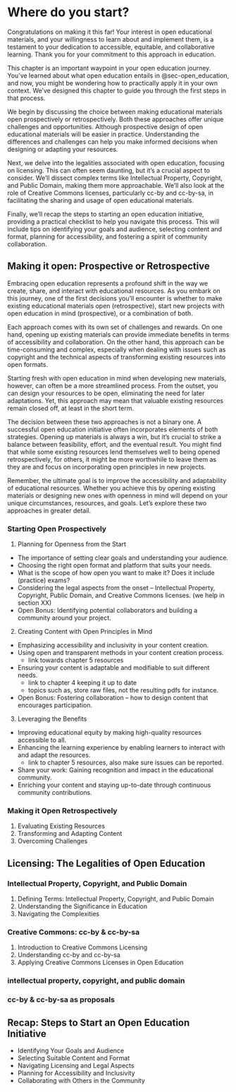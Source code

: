 # Where do you start?

Congratulations on making it this far! Your interest in open educational materials, and your willingness to learn about and implement them, is a testament to your dedication to accessible, equitable, and collaborative learning. Thank you for your commitment to this approach in education.

This chapter is an important waypoint in your open education journey. You've learned about what open education entails in @sec-open_education, and now, you might be wondering how to practically apply it in your own context. We've designed this chapter to guide you through the first steps in that process.

We begin by discussing the choice between making educational materials open prospectively or retrospectively. Both these approaches offer unique challenges and opportunities. Although prospective design of open educational materials will be easier in practice. Understanding the differences and challenges can help you make informed decisions when designing or adapting your resources.

Next, we delve into the legalities associated with open education, focusing on licensing. This can often seem daunting, but it's a crucial aspect to consider. We'll dissect complex terms like Intellectual Property, Copyright, and Public Domain, making them more approachable. We'll also look at the role of Creative Commons licenses, particularly cc-by and cc-by-sa, in facilitating the sharing and usage of open educational materials.

Finally, we'll recap the steps to starting an open education initiative, providing a practical checklist to help you navigate this process. This will include tips on identifying your goals and audience, selecting content and format, planning for accessibility, and fostering a spirit of community collaboration.


## Making it open: Prospective or Retrospective

Embracing open education represents a profound shift in the way we create, share, and interact with educational resources. As you embark on this journey, one of the first decisions you'll encounter is whether to make existing educational materials open (retrospective), start new projects with open education in mind (prospective), or a combination of both. 

Each approach comes with its own set of challenges and rewards. On one hand, opening up existing materials can provide immediate benefits in terms of accessibility and collaboration. On the other hand, this approach can be time-consuming and complex, especially when dealing with issues such as copyright and the technical aspects of transforming existing resources into open formats. 

Starting fresh with open education in mind when developing new materials, however, can often be a more streamlined process. From the outset, you can design your resources to be open, eliminating the need for later adaptations. Yet, this approach may mean that valuable existing resources remain closed off, at least in the short term.

The decision between these two approaches is not a binary one. A successful open education initiative often incorporates elements of both strategies. Opening up materials is always a win, but it's crucial to strike a balance between feasibility, effort, and the eventual result. You might find that while some existing resources lend themselves well to being opened retrospectively, for others, it might be more worthwhile to leave them as they are and focus on incorporating open principles in new projects.

Remember, the ultimate goal is to improve the accessibility and adaptability of educational resources. Whether you achieve this by opening existing materials or designing new ones with openness in mind will depend on your unique circumstances, resources, and goals. Let's explore these two approaches in greater detail.

### Starting Open Prospectively

1. Planning for Openness from the Start

- The importance of setting clear goals and understanding your audience.
- Choosing the right open format and platform that suits your needs.
- What is the scope of how open you want to make it? Does it include (practice) exams?
- Considering the legal aspects from the onset – Intellectual Property, Copyright, Public Domain, and Creative Commons licenses. (we help in section XX)
- Open Bonus: Identifying potential collaborators and building a community around your project.

2. Creating Content with Open Principles in Mind

- Emphasizing accessibility and inclusivity in your content creation.
- Using open and transparent methods in your content creation process.
  - link towards chapter 5 resources
- Ensuring your content is adaptable and modifiable to suit different needs.
  - link to chapter 4 keeping it up to date
  - topics such as, store raw files, not the resulting pdfs for instance. 
- Open Bonus: Fostering collaboration – how to design content that encourages participation.


3. Leveraging the Benefits

- Improving educational equity by making high-quality resources accessible to all.
- Enhancing the learning experience by enabling learners to interact with and adapt the resources.
  - link to chapter 5 resources, also make sure issues can be reported.
- Share your work: Gaining recognition and impact in the educational community.
- Enriching your content and staying up-to-date through continuous community contributions.



### Making it Open Retrospectively

1. Evaluating Existing Resources
2. Transforming and Adapting Content
3. Overcoming Challenges


## Licensing: The Legalities of Open Education

### Intellectual Property, Copyright, and Public Domain

1. Defining Terms: Intellectual Property, Copyright, and Public Domain
2. Understanding the Significance in Education
3. Navigating the Complexities

### Creative Commons: cc-by & cc-by-sa

1. Introduction to Creative Commons Licensing
2. Understanding cc-by and cc-by-sa
3. Applying Creative Commons Licenses in Open Education



### intellectual property, copyright, and public domain

### cc-by & cc-by-sa as proposals

## Recap: Steps to Start an Open Education Initiative

- Identifying Your Goals and Audience
- Selecting Suitable Content and Format
- Navigating Licensing and Legal Aspects
- Planning for Accessibility and Inclusivity
- Collaborating with Others in the Community


